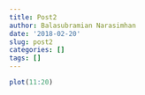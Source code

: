 ```yaml
---
title: Post2
author: Balasubramian Narasimhan
date: '2018-02-20'
slug: post2
categories: []
tags: []
---
```

```r
plot(11:20)
```
